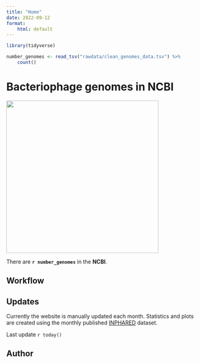 ```yaml
---
title: "Home"
date: 2022-09-12
format: 
    html: default
---
```


```r
library(tidyverse)

number_genomes <- read_tsv("rawdata/clean_genomes_data.tsv") %>%
    count()
```

# Bacteriophage genomes in NCBI

![](images/logo.png){width=400 fig-align="center"}

There are **`r number_genomes `** in the **NCBI**.

## Workflow


## Updates
Currently the website is manually updated each month. Statistics and plots are created using the monthly published [INPHARED](https://github.com/RyanCook94/inphared) dataset.  

Last update `r today()`

## Author